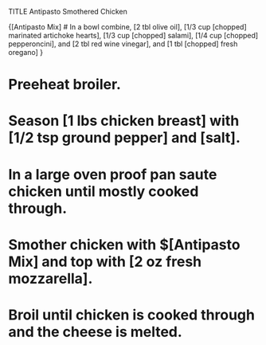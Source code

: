 TITLE Antipasto Smothered Chicken

{[Antipasto Mix]
# In a bowl combine, [2 tbl olive oil], [1/3 cup [chopped] marinated artichoke hearts], [1/3 cup [chopped] salami], [1/4 cup [chopped] pepperoncini], and [2 tbl red wine vinegar], and [1 tbl [chopped] fresh oregano]
}

# Preeheat broiler.
# Season [1 lbs chicken breast] with [1/2 tsp ground pepper] and [salt].
# In a large oven proof pan saute chicken until mostly cooked through.
# Smother chicken with $[Antipasto Mix] and top with [2 oz fresh mozzarella].
# Broil until chicken is cooked through and the cheese is melted. 